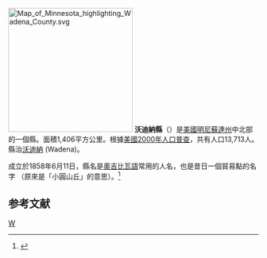 {{noteTA
|T=zh-hans:沃迪纳县 (明尼苏达州);zh-hk:沃迪納縣 (明尼蘇達州);zh-tw:沃迪納郡 (明尼蘇達州);
}}

[[File:Map_of_Minnesota_highlighting_Wadena_County.svg|250px]]
'''沃迪納縣'''（{{lang-en|Wadena County}}）是[[美國|美國]][[明尼蘇達州|明尼蘇達州]]中北部的一個縣。面積1,406平方公里。根據[[美國2000年人口普查|美國2000年人口普查]]，共有人口13,713人。縣治[[沃迪納_(明尼蘇達州)|沃迪納]] (Wadena)。
	
成立於1858年6月11日，縣名是[[奧吉比瓦語|奧吉比瓦語]]常用的人名，也是昔日一個貿易點的名字 （原來是「小圓山丘」的意思）。<ref>{{Cite web |url=http://www.house.leg.state.mn.us/hinfo/govseries/No34.htm |title=存档副本 |access-date=2007-03-22 |archive-url=https://web.archive.org/web/20080518011957/http://www.house.leg.state.mn.us/hinfo/govseries/No34.htm |archive-date=2008-05-18 |dead-url=yes }}</ref>

==参考文献==
<div class="references-small">
<references />
</div>
[[Category:明尼苏达州行政区划|W]]